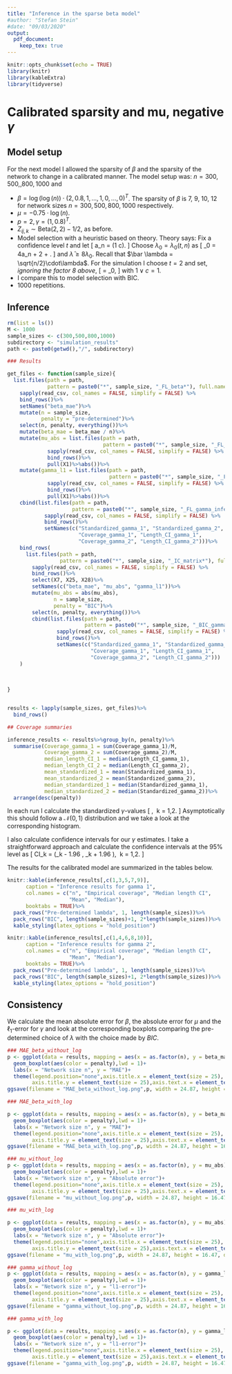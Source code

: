 ```yaml
---
title: "Inference in the sparse beta model"
#author: "Stefan Stein"
#date: "09/03/2020"
output: 
  pdf_document:
    keep_tex: true
---
```


```r
knitr::opts_chunk$set(echo = TRUE)
library(knitr)
library(kableExtra)
library(tidyverse)
```

# Calibrated sparsity and mu, negative $\gamma$


## Model setup

For the next model I allowed the sparsity of $\beta$ and the sparsity of the network to change in a calibrated manner. The model setup was: $n=300,500,,800,1000$ and

- $\beta = \log(\log(n)) \cdot (2, 0.8, 1, \dots, 1, 0, \dots, 0)^T$. The sparsity of $\beta$ is 7, 9, 10, 12 for network sizes $n = 300, 500, 800, 1000$ respectively.
- $\mu = -0.75\cdot\log(n)$.
- $p= 2, \gamma = (1, 0.8)^T$.
- $Z_{ij, k} \sim \text{Beta}(2,2) - 1/2$, as before.
- Model selection with a heuristic based on theory. Theory says: Fix a confidence level $t$ and let
	\[
	a_n = \sqrt{\frac{2\log(2(n+p+1))}{\binom{n}{2}}} (1 \vee c).
	\]
	Choose $\lambda_0 = \lambda_0(t,n)$ as
	\[
	\lambda_0 = 4a_n + 2 \sqrt{\frac{2t}{\binom{n}{2}}(  (1 \vee (c^2p) ) + \sqrt{2}(1 \vee c) \sqrt{n} a_n  )} + \frac{\sqrt{2}t(1 \vee c) \sqrt{n}}{3\binom{n}{2}}.
	\]
	and $\bar{ \lambda} \ge 8 \lambda_0$. Recall that $\bar \lambda = \sqrt{n/2}\cdot\lambda$. For the simulation I choose $t=2$ and set, *ignoring the factor 8 above*,
	\[
      \lambda = \sqrt{2/n}\cdot \lambda_0,
	\]
	with $1 \vee c = 1$.
- I compare this to model selection with BIC.
- 1000 repetitions.



## Inference

```r
rm(list = ls())
M <- 1000
sample_sizes <- c(300,500,800,1000)
subdirectory <- "simulation_results"
path <- paste0(getwd(),"/", subdirectory)

### Results

get_files <- function(sample_size){
  list.files(path = path,
             pattern = paste0("*", sample_size, "_FL_beta*"), full.names = T)%>%
    sapply(read_csv, col_names = FALSE, simplify = FALSE) %>%
    bind_rows()%>%
    setNames("beta_mae")%>%
    mutate(n = sample_size,
           penalty = "pre-determined")%>%
    select(n, penalty, everything())%>%
    mutate(beta_mae = beta_mae / n)%>%
    mutate(mu_abs = list.files(path = path,
                               pattern = paste0("*", sample_size, "_FL_mu_error.csv*"), full.names = T)%>%
             sapply(read_csv, col_names = FALSE, simplify = FALSE) %>%
             bind_rows()%>%
             pull(X1)%>%abs())%>%
    mutate(gamma_l1 = list.files(path = path,
                                 pattern = paste0("*", sample_size, "_FL_gamma_l1*"), full.names = T)%>%
             sapply(read_csv, col_names = FALSE, simplify = FALSE) %>%
             bind_rows()%>%
             pull(X1)%>%abs())%>%
    cbind(list.files(path = path,
                     pattern = paste0("*", sample_size, "_FL_gamma_inference*"), full.names = T)%>%
            sapply(read_csv, col_names = FALSE, simplify = FALSE) %>% 
            bind_rows()%>%
            setNames(c("Standardized_gamma_1", "Standardized_gamma_2", 
                       "Coverage_gamma_1", "Length_CI_gamma_1",
                       "Coverage_gamma_2", "Length_CI_gamma_2")))%>%
    bind_rows(
      list.files(path = path,
                 pattern = paste0("*", sample_size, "_IC_matrix*"), full.names = T)%>%
        sapply(read_csv, col_names = FALSE, simplify = FALSE) %>% 
        bind_rows()%>%
        select(X7, X25, X28)%>%
        setNames(c("beta_mae", "mu_abs", "gamma_l1"))%>%
        mutate(mu_abs = abs(mu_abs),
               n = sample_size,
               penalty = "BIC")%>%
        select(n, penalty, everything())%>%
        cbind(list.files(path = path,
                         pattern = paste0("*", sample_size, "_BIC_gamma_inference*"), full.names = T)%>%
                sapply(read_csv, col_names = FALSE, simplify = FALSE) %>% 
                bind_rows()%>%
                setNames(c("Standardized_gamma_1", "Standardized_gamma_2", 
                           "Coverage_gamma_1", "Length_CI_gamma_1",
                           "Coverage_gamma_2", "Length_CI_gamma_2")))
    )
  
  
  
}


results <- lapply(sample_sizes, get_files)%>%
  bind_rows()

```



```r

## Coverage summaries

inference_results <- results%>%group_by(n, penalty)%>%
  summarise(Coverage_gamma_1 = sum(Coverage_gamma_1)/M,
            Coverage_gamma_2 = sum(Coverage_gamma_2)/M,
            median_length_CI_1 = median(Length_CI_gamma_1),
            median_length_CI_2 = median(Length_CI_gamma_2),
            mean_standardized_1 = mean(Standardized_gamma_1),
            mean_standardized_2 = mean(Standardized_gamma_2),
            median_standardized_1 = median(Standardized_gamma_1),
            median_standardized_2 = median(Standardized_gamma_2))%>%
  arrange(desc(penalty))

```


In each run I calculate the standardized $\gamma$-values
\[
  \sqrt{\binom{n}{2}}\frac{\hat \gamma_k - \gamma_{0,k}}{\sqrt{\hat \Theta_{k,k}}}, \ k = 1,2.
\]
Asymptotically this should follow a $\mathcal{N}(0,1)$ distribution and we take a look at the corresponding histogram.

I also calculate confidence intervals for our $\gamma$ estimates. I take a straightforward approach and calculate the confidence intervals at the $95\%$ level as
\[
  CI_k = \left(\hat \gamma_k - 1.96 \times \sqrt{\frac{\hat \Theta_{k,k}}{\binom{n}{2}}}, \hat \gamma_k + 1.96 \times \sqrt{\frac{\hat \Theta_{k,k}}{\binom{n}{2}}} \right), \ k = 1,2.
\]


The results for the calibrated model are summarized in the tables below.

```r
knitr::kable(inference_results[,c(1,3,5,7,9)],
      caption = "Inference results for gamma 1",
      col.names = c("n", "Empirical coverage", "Median length CI", 
                    "Mean", "Median"),
      booktabs = TRUE)%>%
  pack_rows("Pre-determined lambda", 1, length(sample_sizes))%>%
  pack_rows("BIC", length(sample_sizes)+1, 2*length(sample_sizes))%>%
  kable_styling(latex_options = "hold_position")

```

```r
knitr::kable(inference_results[,c(1,4,6,8,10)],
      caption = "Inference results for gamma 2",
      col.names = c("n", "Empirical coverage", "Median length CI", 
                    "Mean", "Median"),
      booktabs = TRUE)%>%
  pack_rows("Pre-determined lambda", 1, length(sample_sizes))%>%
  pack_rows("BIC", length(sample_sizes)+1, 2*length(sample_sizes))%>%
  kable_styling(latex_options = "hold_position")

```

## Consistency

We calculate the mean absolute error for $\beta$, the absolute error for $\mu$ and the $\ell_1$-error for $\gamma$ and look at the corresponding boxplots comparing the pre-determined choice of $\lambda$ with the choice made by $BIC$.


```r
### MAE_beta_without_log
p <- ggplot(data = results, mapping = aes(x = as.factor(n), y = beta_mae))+
  geom_boxplot(aes(color = penalty),lwd = 1)+
  labs(x = "Network size n", y = "MAE")+
  theme(legend.position="none",axis.title.x = element_text(size = 25), 
        axis.title.y = element_text(size = 25),axis.text.x = element_text(size = 20), axis.text.y = element_text(size = 20))
ggsave(filename = "MAE_beta_without_log.png",p, width = 24.87, height = 16.47, dpi = 300, units = "cm", device='png')

### MAE_beta_with_log

p <- ggplot(data = results, mapping = aes(x = as.factor(n), y = beta_mae))+
  geom_boxplot(aes(color = penalty),lwd = 1)+
  labs(x = "Network size n", y = "MAE")+
  theme(legend.position="none",axis.title.x = element_text(size = 25), 
        axis.title.y = element_text(size = 25),axis.text.x = element_text(size = 20), axis.text.y = element_text(size = 20))+scale_y_log10()
ggsave(filename = "MAE_beta_with_log.png",p, width = 24.87, height = 16.47, dpi = 300, units = "cm", device='png')
```




```r
### mu_without_log
p <- ggplot(data = results, mapping = aes(x = as.factor(n), y = mu_abs))+
  geom_boxplot(aes(color = penalty),lwd = 1)+
  labs(x = "Network size n", y = "Absolute error")+
  theme(legend.position="none",axis.title.x = element_text(size = 25), 
        axis.title.y = element_text(size = 25),axis.text.x = element_text(size = 20), axis.text.y = element_text(size = 20))
ggsave(filename = "mu_without_log.png",p, width = 24.87, height = 16.47, dpi = 300, units = "cm", device='png')

### mu_with_log

p <- ggplot(data = results, mapping = aes(x = as.factor(n), y = mu_abs))+
  geom_boxplot(aes(color = penalty),lwd = 1)+
  labs(x = "Network size n", y = "Absolute error")+
  theme(legend.position="none",axis.title.x = element_text(size = 25), 
        axis.title.y = element_text(size = 25),axis.text.x = element_text(size = 20), axis.text.y = element_text(size = 20))+scale_y_log10()
ggsave(filename = "mu_with_log.png",p, width = 24.87, height = 16.47, dpi = 300, units = "cm", device='png')

```



```r
### gamma_without_log
p <- ggplot(data = results, mapping = aes(x = as.factor(n), y = gamma_l1))+
  geom_boxplot(aes(color = penalty),lwd = 1)+
  labs(x = "Network size n", y = "l1-error")+
  theme(legend.position="none",axis.title.x = element_text(size = 25), 
        axis.title.y = element_text(size = 25),axis.text.x = element_text(size = 20), axis.text.y = element_text(size = 20))
ggsave(filename = "gamma_without_log.png",p, width = 24.87, height = 16.47, dpi = 300, units = "cm", device='png')

### gamma_with_log

p <- ggplot(data = results, mapping = aes(x = as.factor(n), y = gamma_l1))+
  geom_boxplot(aes(color = penalty),lwd = 1)+
  labs(x = "Network size n", y = "l1-error")+
  theme(legend.position="none",axis.title.x = element_text(size = 25), 
        axis.title.y = element_text(size = 25),axis.text.x = element_text(size = 20), axis.text.y = element_text(size = 20))+scale_y_log10()
ggsave(filename = "gamma_with_log.png",p, width = 24.87, height = 16.47, dpi = 300, units = "cm", device='png')
```



